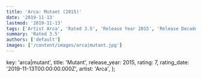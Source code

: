 ```yaml
---
title: 'Arca: Mutant (2015)'
date: '2019-11-13'
lastmod: '2019-11-13'
tags: ['Artist Arca', 'Rated 3.5', 'Release Year 2015', 'Release Decade 2010']
summary: 'Rated 3.5'
authors: ['default']
images: ['/content/images/arca|mutant.jpg']
---
```


  key: 'arca|mutant',
  title: 'Mutant',
  release_year: 2015,
  rating: 7,
  rating_date: '2019-11-13T00:00:00.000Z',
  artist: 'Arca',
};

<MusicRating data={data} />
